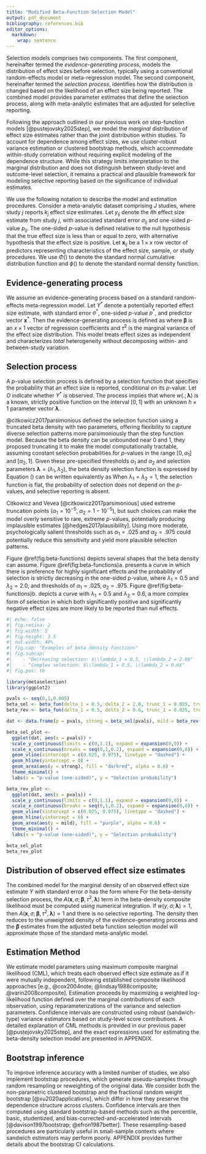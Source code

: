 ```yaml
---
title: "Modified Beta-Function Selection Model"
output: pdf_document
bibliography: references.bib
editor_options:
  markdown:
    wrap: sentence
---
```



Selection models comprises two components. The first component, hereinafter termed the _evidence-generating process_, models the distribution of effect sizes before selection, typically using a conventional random-effects model or meta-regression model. The second component, hereinafter termed the _selection process_, identifies how the distribution is changed based on the likelihood of an effect size being reported. The combined model provides parameter estimates that define the selection process, along with meta-analytic estimates that are adjusted for selective reporting.

Following the approach outlined in our previous work on step-function models [@pustejovsky2025step], we model the _marginal_ distribution of effect size estimates rather than the joint distribution within studies. To account for dependence among effect sizes, we use cluster-robust variance estimation or clustered bootstrap methods, which accommodate within-study correlation without requiring explicit modeling of the dependence structure. While this strategy limits interpretation to the marginal distribution and does not distinguish between study-level and outcome-level selection, it remains a practical and plausible framework for modeling selective reporting based on the significance of individual estimates.

<!-- JEP: The strategy of focusing on the marginal model needs to be previewed in the introduction. -->

We use the following notation to describe the model and estimation procedures. Consider a meta-analytic dataset comprising $J$ studies, where study $j$ reports $k_j$ effect size estimates. Let $y_{ij}$ denote the $i$th effect size estimate from study $j$, with associated standard error $\sigma_{ij}$ and one-sided $p$-value $p_{ij}$. The one-sided $p$-value is defined relative to the null hypothesis that the true effect size is less than or equal to zero, with alternative hypothesis that the effect size is positive. Let $\mathbf{x}_{ij}$ be a $1 \times x$ row vector of predictors representing characteristics of the effect size, sample, or study procedures. We use $\Phi()$ to denote the standard normal cumulative distribution function and $\phi()$ to denote the standard normal density function.

## Evidence-generating process

We assume an evidence-generating process based on a standard random-effects meta-regression model. Let $Y^*$ denote a potentially reported effect size estimate, with standard error $\sigma^*$, one-sided $p$-value $p^*$, and predictor vector $\mathbf{x}^*$. Then the evidence-generating process is defined as
\begin{equation}
\label{eq:meta-mean-regression}
\left(Y^* | \sigma^*, \mathbf{x}^*\right) \sim N\left(\mathbf{x}^* \boldsymbol\beta, \ \tau^2 + \sigma^{*2}\right),
\end{equation}
where $\boldsymbol\beta$ is an $x \times 1$ vector of regression coefficients and $\tau^2$ is the marginal variance of the effect size distribution. This model treats effect sizes as independent and characterizes _total_ heterogeneity without decomposing within- and between-study variation.

## Selection process

A $p$-value selection process is defined by a selection function that specifies the probability that an effect size is reported, conditional on its $p$-value. Let $O$ indicate whether $Y^*$ is observed. The process implies that
\begin{equation}
\label{eq:selection-process}
\Pr\left(O = 1 | p^* \right) \propto w\left(p^*; \boldsymbol\lambda \right)
\end{equation}
where $w\left(.; \boldsymbol\lambda\right)$ is a known, strictly positive function on the interval $[0, 1]$ with an unknown $h \times 1$ parameter vector $\boldsymbol\lambda$.

@citkowicz2017parsimonious defined the selection function using a truncated beta density with two parameters, offering flexibility to capture diverse selection patterns more parsimoniously than the step function model. Because the beta density can be unbounded near 0 and 1, they proposed truncating it to make the model computationally tractable, assuming constant selection probabilities for $p$-values in the range $[0, \alpha_1]$ and $[\alpha_2, 1]$. Given these pre-specified thresholds $\alpha_1$ and $\alpha_2$ and selection parameters $\boldsymbol\lambda = (\lambda_1, \lambda_2)$, the beta density selection function is expressed by
\begin{equation}
\label{eq:beta-density-p}
w(p^*_i, \boldsymbol\lambda) =  \begin{cases} 
\alpha_1^{\lambda_1 - 1} (1 - \alpha_1)^{\lambda_2 - 1} & \text{if} \quad p^*_i \leq \alpha_1 \\
\left(p^*_i\right)^{\lambda_1 - 1} (1 - p^*_i)^{\lambda_2 - 1} & \text{if} \quad \alpha_1 < p^*_i < \alpha_2 \\
\alpha_2^{\lambda_1 - 1} (1 - \alpha_2)^{\lambda_2 - 1} & \text{if} \quad \alpha_2 \leq p^*_i.
\end{cases}
\end{equation}
Equation (\ref{eq:beta-density-p}) can be written equivalently as 
\begin{equation}
\label{eq:beta-density-y}
w(Y^*_i / \sigma^*_i, \boldsymbol\lambda) =  \begin{cases} 
\alpha_1^{\lambda_1 - 1} (1 - \alpha_1)^{\lambda_2 - 1} & \text{if} \quad \sigma^*_i \Phi^{-1}(1 - \alpha_1) \leq Y^*_i \\
\left[\Phi\left(-Y^*_i / \sigma^*_i\right)\right]^{\lambda_1 - 1} \left[\Phi\left(Y^*_i / \sigma^*_i\right)\right]^{\lambda_2 - 1} & \text{if} \quad \sigma^*_i \Phi^{-1}(1 - \alpha_2) < Y^*_i < \sigma^*_i \Phi^{-1}(1 - \alpha_1) \\
\alpha_2^{\lambda_1 - 1} (1 - \alpha_2)^{\lambda_2 - 1} & \text{if} \quad  Y^*_i \leq \sigma^*_i \Phi^{-1}(1 - \alpha_2).
\end{cases}
\end{equation}
When $\lambda_1 = \lambda_2 = 1$, the selection function is flat, the probability of selection does not depend on the $p$-values, and selective reporting is absent.

Citkowicz and Vevea [@citkowicz2017parsimonious] used extreme truncation points ($\alpha_1 = 10^{-5}$, $\alpha_2 = 1 - 10^{-5}$), but such choices can make the model overly sensitive to rare, extreme $p$-values, potentially producing implausible estimates [@hedges2017plausibility]. Using more moderate, psychologically salient thresholds such as $\alpha_1 = .025$ and $\alpha_2 = .975$ could potentially reduce this sensitivity and yield more plausible selection patterns.

Figure \@ref(fig:beta-functions) depicts several shapes that the beta density can assume. Figure \@ref(fig:beta-functions)a. presents a curve in which there is preference for highly significant effects and the probability of selection is strictly decreasing in the one-sided p-value, where $\lambda_1 = 0.5$ and $\lambda_2 = 2.0$, and thresholds of $\alpha_1 = .025, \alpha_2 = .975$. Figure \@ref(fig:beta-functions)b. depicts a curve with $\lambda_1 = 0.5$ and $\lambda_2 = 0.6$, a more complex form of selection in which both significantly positive and significantly negative effect sizes are more likely to be reported than null effects. 

```r
#| echo: false
#| fig.retina: 2
#| fig.width: 5
#| fig.height: 3.5
#| out.width: 49%
#| fig.cap: "Examples of beta density functions"
#| fig.subcap:
#|    - "Decreasing selection: $\\lambda_1 = 0.5, \\lambda_2 = 2.0$"
#|    - "Complex selection: $\\lambda_1 = 0.5, \\lambda_2 = 0.6$"
#| fig.pos: tb 

library(metaselection)
library(ggplot2)

pvals <- seq(0,1,0.005)
beta_sel <- beta_fun(delta_1 = 0.5, delta_2 = 2.0, trunc_1 = 0.025, trunc_2 = 0.975)
beta_rev <- beta_fun(delta_1 = 0.5, delta_2 = 0.6, trunc_1 = 0.025, trunc_2 = 0.975)

dat <- data.frame(p = pvals, strong = beta_sel(pvals), mild = beta_rev(pvals))

beta_sel_plot <- 
  ggplot(dat, aes(x = pvals)) + 
  scale_y_continuous(limits = c(0,1.1), expand = expansion(0,0)) + 
  scale_x_continuous(breaks = seq(0,1,0.2), expand = expansion(0,0)) + 
  geom_vline(xintercept = c(0.025, 0.975), linetype = "dashed") + 
  geom_hline(yintercept = 0) + 
  geom_area(aes(y = strong), fill = "darkred", alpha = 0.6) +   
  theme_minimal() + 
  labs(x = "p-value (one-sided)", y = "Selection probability")

beta_rev_plot <- 
  ggplot(dat, aes(x = pvals)) + 
  scale_y_continuous(limits = c(0,1.1), expand = expansion(0,0)) + 
  scale_x_continuous(breaks = seq(0,1,0.2), expand = expansion(0,0)) + 
  geom_vline(xintercept = c(0.025, 0.975), linetype = "dashed") + 
  geom_hline(yintercept = 0) + 
  geom_area(aes(y = mild), fill = "purple", alpha = 0.6) +   
  theme_minimal() + 
  labs(x = "p-value (one-sided)", y = "Selection probability")

beta_sel_plot
beta_rev_plot
```

## Distribution of observed effect size estimates

The combined model for the marginal density of an observed effect size estimate $Y$ with standard error $\sigma$ has the form
\begin{equation}
\label{eq:generic-selection}
f(Y = y | \sigma, \mathbf{x}) = \frac{1}{A(\mathbf{x}, \sigma; \boldsymbol\beta, \tau^2, \boldsymbol\lambda)} \times w\left(y, \sigma; \boldsymbol\lambda \right) \times \frac{1}{\sqrt{\tau^2 + \sigma^2}} \phi\left(\frac{y - \mathbf{x} \boldsymbol\beta}{\sqrt{\tau^2 + \sigma^2}}\right),
\end{equation}
where 
\begin{equation}
\label{eq:generic-selection-A}
A(\mathbf{x}, \sigma; \boldsymbol\beta, \tau^2, \boldsymbol\lambda) =  \int_\mathbb{R} w\left(y, \sigma; \boldsymbol\lambda \right) \times  \frac{1}{\sqrt{\tau^2 + \sigma^2}}\phi\left(\frac{y - \mathbf{x}\boldsymbol\beta}{\sqrt{\tau^2 + \sigma^2}}\right) dy.
\end{equation}
For the beta-density selection process, the $A(\mathbf{x}, \sigma; \boldsymbol\beta, \tau^2, \boldsymbol\lambda)$ term in the beta-density composite likelihood must be computed using numerical integration. 
If $w(y, \sigma; \boldsymbol\lambda) = 1$, then $A(\mathbf{x}, \sigma; \boldsymbol\beta, \tau^2, \boldsymbol\lambda) = 1$ and there is no selective reporting. The density then reduces to the unweighted density of the evidence-generating process and the $\boldsymbol\beta$ estimates from the adjusted beta function selection model will approximate those of the standard meta-analytic model.

## Estimation Method {#estimation-method}

We estimate model parameters using maximum composite marginal likelihood (CML), which treats each observed effect size estimate as if it were mutually independent, following established composite likelihood approaches [e.g., @cox2004note; @lindsay1988composite; @varin2008composite]. Estimation proceeds by maximizing a weighted log-likelihood function defined over the marginal contributions of each observation, using reparameterizations of the variance and selection parameters. Confidence intervals are constructed using robust (sandwich-type) variance estimators based on study-level score contributions. A detailed explanation of CML methods is provided in our previous paper [@pustejovsky2025step], and the exact expressions used for estimating the beta-density selection model are presented in APPENDIX.

## Bootstrap inference

To improve inference accuracy with a limited number of studies, we also implement bootstrap procedures, which generate pseudo-samples through random resampling or reweighting of the original data. We consider both the non-parametric clustered bootstrap and the fractional random weight bootstrap [@xu2020applications], which differ in how they preserve the dependence structure across clusters. Confidence intervals are then computed using standard bootstrap-based methods such as the percentile, basic, studentized, and bias-corrected-and-accelerated intervals [@davison1997bootstrap; @efron1987better]. These resampling-based procedures are particularly useful in small-sample contexts where sandwich estimators may perform poorly. APPENDIX provides further details about the bootstrap CI calculations.
<!-- If we're only applying the bootstrap approaches we decided were best based on the step function simulations, we should adjust the list here and add a note about this. -->
